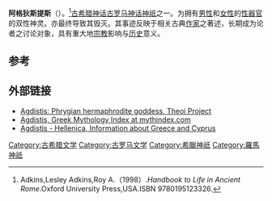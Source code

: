 {{expand|time=2013-10-18T02:08:54+00:00}}
{{Infobox deity|type=Greek
| image = Museum_of_Anatolian_Civilizations065.jpg
| caption =阿格狄斯提斯的艺术形象
| name = 阿格狄斯提斯
|father=[[宙斯|宙斯]]|mother=[[盖亚|盖亚]]|children=[[阿提斯|阿提斯]]}}
'''阿格狄斯提斯'''（{{lang-en|Agdistis}}）。<ref>Adkins,Lesley Adkins,Roy A.（1998）.''Handbook to Life in Ancient Rome''.Oxford University Press,USA.ISBN 9780195123326.</ref>[[古希腊神话|古希腊神话]][[古罗马神话|古罗马神话]][[神祇|神祇]]之一。为拥有[[男性|男性]]和[[女性|女性]]的[[性器官|性器官]]的双性神灵。亦最终导致其毁灭。其事迹反映于相关古典[[作家|作家]]之著述，长期成为论者之讨论对象，具有重大地[[宗教|宗教]]影响与[[历史|历史]]意义。

== 参考 ==
{{reflist}}

==外部链接==
{{Wikisource|希腊和罗马传记与神话/ 阿格狄斯提斯词典}}
*[http://www.theoi.com/Phrygios/Agdistis.html Agdistis: Phrygian hermaphrodite goddess, Theoi Project] {{Wayback|url=http://www.theoi.com/Phrygios/Agdistis.html |date=20210226015506 }}
*[http://www.mythindex.com/greek-mythology/A/Agdistis.html Agdistis, Greek Mythology Index at mythindex.com] {{Wayback|url=http://www.mythindex.com/greek-mythology/A/Agdistis.html |date=20160311202705 }}
*[https://web.archive.org/web/20120403191310/http://www.mlahanas.de/Greeks/Mythology/Agdistis.html Agdistis - Hellenica, Information about Greece and Cyprus]

[[Category:古希腊文学|Category:古希腊文学]]
[[Category:古罗马文学|Category:古罗马文学]]
[[Category:希臘神祇|Category:希臘神祇]]
[[Category:羅馬神祇|Category:羅馬神祇]]
